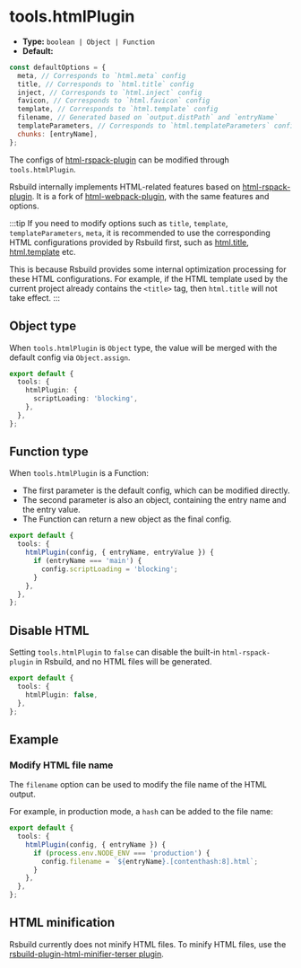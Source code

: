# tools.htmlPlugin

- **Type:** `boolean | Object | Function`
- **Default:**

```js
const defaultOptions = {
  meta, // Corresponds to `html.meta` config
  title, // Corresponds to `html.title` config
  inject, // Corresponds to `html.inject` config
  favicon, // Corresponds to `html.favicon` config
  template, // Corresponds to `html.template` config
  filename, // Generated based on `output.distPath` and `entryName`
  templateParameters, // Corresponds to `html.templateParameters` config
  chunks: [entryName],
};
```

The configs of [html-rspack-plugin](https://github.com/rspack-contrib/html-rspack-plugin) can be modified through `tools.htmlPlugin`.

Rsbuild internally implements HTML-related features based on [html-rspack-plugin](https://github.com/rspack-contrib/html-rspack-plugin). It is a fork of [html-webpack-plugin](https://github.com/jantimon/html-webpack-plugin), with the same features and options.

:::tip
If you need to modify options such as `title`, `template`, `templateParameters`, `meta`, it is recommended to use the corresponding HTML configurations provided by Rsbuild first, such as [html.title](/config/html/title), [html.template](/config/html/template) etc.

This is because Rsbuild provides some internal optimization processing for these HTML configurations. For example, if the HTML template used by the current project already contains the `<title>` tag, then `html.title` will not take effect.
:::

## Object type

When `tools.htmlPlugin` is `Object` type, the value will be merged with the default config via `Object.assign`.

```ts title="rsbuild.config.ts"
export default {
  tools: {
    htmlPlugin: {
      scriptLoading: 'blocking',
    },
  },
};
```

## Function type

When `tools.htmlPlugin` is a Function:

- The first parameter is the default config, which can be modified directly.
- The second parameter is also an object, containing the entry name and the entry value.
- The Function can return a new object as the final config.

```ts title="rsbuild.config.ts"
export default {
  tools: {
    htmlPlugin(config, { entryName, entryValue }) {
      if (entryName === 'main') {
        config.scriptLoading = 'blocking';
      }
    },
  },
};
```

## Disable HTML

Setting `tools.htmlPlugin` to `false` can disable the built-in `html-rspack-plugin` in Rsbuild, and no HTML files will be generated.

```ts title="rsbuild.config.ts"
export default {
  tools: {
    htmlPlugin: false,
  },
};
```

## Example

### Modify HTML file name

The `filename` option can be used to modify the file name of the HTML output.

For example, in production mode, a `hash` can be added to the file name:

```ts title="rsbuild.config.ts"
export default {
  tools: {
    htmlPlugin(config, { entryName }) {
      if (process.env.NODE_ENV === 'production') {
        config.filename = `${entryName}.[contenthash:8].html`;
      }
    },
  },
};
```

## HTML minification

Rsbuild currently does not minify HTML files. To minify HTML files, use the [rsbuild-plugin-html-minifier-terser plugin](https://github.com/rspack-contrib/rsbuild-plugin-html-minifier-terser).
